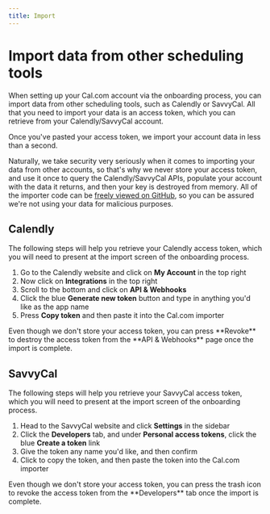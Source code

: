 ```yaml
---
title: Import
---
```



# Import data from other scheduling tools

When setting up your Cal.com account via the onboarding process, you can import data from other scheduling tools, such as Calendly or SavvyCal. All that you need to import your data is an access token, which you can retrieve from your Calendly/SavvyCal account.

Once you've pasted your access token, we import your account data in less than a second.

Naturally, we take security very seriously when it comes to importing your data from other accounts, so that's why we never store your access token, and use it once to query the Calendly/SavvyCal APIs, populate your account with the data it returns, and then your key is destroyed from memory. All of the importer code can be [freely viewed on GitHub](https://github.com/calcom/cal.com/tree/main/pages/api/import), so you can be assured we're not using your data for malicious purposes.

## Calendly
The following steps will help you retrieve your Calendly access token, which you will need to present at the import screen of the onboarding process.
1. Go to the Calendly website and click on **My Account** in the top right
2. Now click on **Integrations** in the top right
3. Scroll to the bottom and click on **API & Webhooks**
4. Click the blue **Generate new token** button and type in anything you'd like as the app name
5. Press **Copy token** and then paste it into the Cal.com importer
<Callout>
  Even though we don't store your access token, you can press **Revoke** to destroy the access token from the **API & Webhooks** page once the import is complete.
</Callout>

## SavvyCal
The following steps will help you retrieve your SavvyCal access token, which you will need to present at the import screen of the onboarding process.
1. Head to the SavvyCal website and click **Settings** in the sidebar
2. Click the **Developers** tab, and under **Personal access tokens**, click the blue **Create a token** link
3. Give the token any name you'd like, and then confirm
4. Click to copy the token, and then paste the token into the Cal.com importer
<Callout>
  Even though we don't store your access token, you can press the trash icon to revoke the access token from the **Developers** tab once the import is complete.
</Callout>
